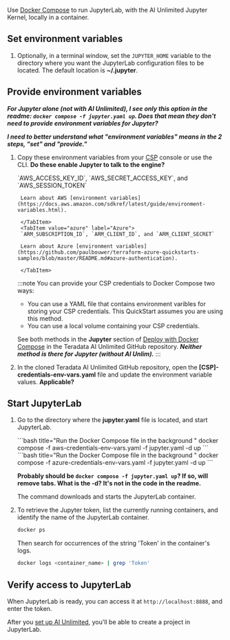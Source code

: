 


Use [Docker Compose](https://docs.docker.com/compose/) to run JupyterLab, with the AI Unlimited Jupyter Kernel, locally in a container. 

## Set environment variables

1. Optionally, in a terminal window, set the `JUPYTER_HOME` variable to the directory where you want the JupyterLab configuration files to be located. The default location is **~/.jupyter**.

## Provide environment variables

***For Jupyter alone (not with AI Unlimited), I see only this option in the readme: `docker compose -f jupyter.yaml up`. Does that mean they don't need to provide environment variables for Jupyter?***

***I need to better understand what "environment variables" means in the 2 steps, "set" and "provide."***

1. Copy these environment variables from your [CSP](/docs/glossary.md#glo-csp) console or use the CLI. **Do these enable Jupyter to talk to the engine?**

	<Tabs>
		<TabItem value="aws" label="AWS" default>
		`AWS_ACCESS_KEY_ID`, `AWS_SECRET_ACCESS_KEY`, and `AWS_SESSION_TOKEN`

		Learn about AWS [environment variables](https://docs.aws.amazon.com/sdkref/latest/guide/environment-variables.html).
  
		</TabItem>
		<TabItem value="azure" label="Azure">
		`ARM_SUBSCRIPTION_ID`, `ARM_CLIENT_ID`, and `ARM_CLIENT_SECRET`

		Learn about Azure [environment variables](https://github.com/paulbouwer/terraform-azure-quickstarts-samples/blob/master/README.md#azure-authentication).
  
		</TabItem>
	</Tabs>

	:::note 
	You can provide your CSP credentials to Docker Compose two ways:
	- You can use a YAML file that contains environment varibles for storing your CSP credentials. This QuickStart assumes you are using this method.
	- You can use a local volume containing your CSP credentials. 
	
	See both methods in the **Jupyter** section of [Deploy with Docker Compose](https://github.com/Teradata/ai-unlimited/blob/develop/deployments/docker/README.md) in the Teradata AI Unlimited GitHub repository. ***Neither method is there for Jupyter (without AI Unlim).***
	:::

2. In the cloned Teradata AI Unlimited GitHub repository, open the **[CSP]-credentials-env-vars.yaml** file and update the environment variable values. **Applicable?**

## Start JupyterLab

1. Go to the directory where the **jupyter.yaml** file is located, and start JupyterLab.

	<Tabs>
		<TabItem value="aws" label="AWS" default>
		```bash title="Run the Docker Compose file in the background "
		docker compose -f aws-credentials-env-vars.yaml -f jupyter.yaml -d up 
		```
		</TabItem>
		<TabItem value="azure" label="Azure">
		```bash title="Run the Docker Compose file in the background "
		docker compose -f azure-credentials-env-vars.yaml -f jupyter.yaml -d up
		```
		</TabItem>
	</Tabs>
	
	**Probably should be `docker compose -f jupyter.yaml up`? If so, will remove tabs. What is the -d? It's not in the code in the readme.**
	
	The command downloads and starts the JupyterLab container.

2. To retrieve the Jupyter token, list the currently running containers, and identify the name of the JupyterLab container.

	```bash
	docker ps 
	```
	Then search for occurrences of the string 'Token' in the container's logs.

	```bash
	docker logs <container_name> | grep 'Token'
	```

## Verify access to JupyterLab

When JupyterLab is ready, you can access it at `http://localhost:8888`, and enter the token. 

After you [set up AI Unlimited](/docs/install-ai-unlimited/quickstart/docker-setup-b.md), you'll be able to create a project in JupyterLab. 


